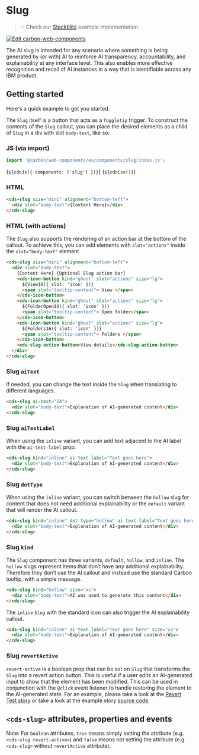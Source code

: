 
<Meta of={SlugStories} />

# Slug

> 💡 Check our
> [Stackblitz](https://stackblitz.com/github/carbon-design-system/carbon-for-ibm-dotcom/tree/main/packages/web-components/examples/stackblitz/basic/components/slug)
> example implementation.

[![Edit carbon-web-components](https://developer.stackblitz.com/img/open_in_stackblitz.svg)](https://stackblitz.com/github/carbon-design-system/carbon-for-ibm-dotcom/tree/main/packages/carbon-web-components/examples/stackblitz/basic/components/slug)

The AI slug is intended for any scenario where something is being generated by
(or with) AI to reinforce AI transparency, accountability, and explainability at
any interface level. This also enables more effective recognition and recall of
AI instances in a way that is identifiable across any IBM product.

## Getting started

Here's a quick example to get you started.

The `Slug` itself is a button that acts as a `Toggletip` trigger. To construct
the contents of the `Slug` callout, you can place the desired elements as a
child of `Slug` in a div with slot `body-text`, like so:

### JS (via import)

```javascript
import '@carbon/web-components/es/components/slug/index.js';
```

<Markdown>{`${cdnJs({ components: ['slug'] })}`}</Markdown>
<Markdown>{`${cdnCss()}`}</Markdown>

### HTML

```html
<cds-slug size="mini" alignment="bottom-left">
  <div slot="body-text">{Content Here}</div>
</cds-slug>
```

### HTML (with actions)

The `Slug` also supports the rendering of an action bar at the bottom of the
callout. To achieve this, you can add elements with `slot="actions"` inside the
`slot="body-text"` element

```html
<cds-slug size="mini" alignment="bottom-left">
  <div slot="body-text">
    {Content Here} {Optional Slug action bar}
    <cds-icon-button kind="ghost" slot="actions" size="lg">
      ${View16({ slot: 'icon' })}
      <span slot="tooltip-content"> View </span>
    </cds-icon-button>
    <cds-icon-button kind="ghost" slot="actions" size="lg">
      ${FolderOpen16({ slot: 'icon' })}
      <span slot="tooltip-content"> Open folder</span>
    </cds-icon-button>
    <cds-icon-button kind="ghost" slot="actions" size="lg">
      ${Folders16({ slot: 'icon' })}
      <span slot="tooltip-content"> Folders </span>
    </cds-icon-button>
    <cds-slug-action-button>View details</cds-slug-action-button>
  </div>
</cds-slug>
```

### Slug `aiText`

If needed, you can change the text inside the `Slug` when translating to
different languages.

```html
<cds-slug ai-text="IA">
  <div slot="body-text">Explanation of AI-generated content</div>
</cds-slug>
```

### Slug `aiTextLabel`

When using the `inline` variant, you can add text adjacent to the AI label with
the `ai-text-label` prop.

```html
<cds-slug kind="inline" ai-text-label="Text goes here">
  <div slot="body-text">Explanation of AI-generated content</div>
</cds-slug>
```

### Slug `dotType`

When using the `inline` variant, you can switch between the `hollow` slug for
content that does not need additional explainability or the `default` variant
that will render the AI callout.

```html
<cds-slug kind="inline" dot-type="hollow" ai-text-label="Text goes here">
  <div slot="body-text">Explanation of AI-generated content</div>
</cds-slug>
```

### Slug `kind`

The `Slug` component has three variants, `default`, `hollow`, and `inline`. The
`hollow` slugs represent items that don’t have any additional explainability.
Therefore they don’t use the AI callout and instead use the standard Carbon
tooltip, with a simple message.

```html
<cds-slug kind="hollow" size="xs">
  <div slot="body-text">AI was used to generate this content</div>
</cds-slug>
```

The `inline` `Slug` with the standard icon can also trigger the AI
explainability callout.

```html
<cds-slug kind="inline" ai-text-label="Text goes here" size="xs">
  <div slot="body-text">Explanation of AI-generated content</div>
</cds-slug>
```

### Slug `revertActive`

`revert-active` is a boolean prop that can be set on `Slug` that transforms the
`Slug` into a revert action button. This is useful if a user edits an
AI-generated input to show that the element has been modified. This can be used
in conjunction with the `@click` event listener to handle restoring the element
to the AI-generated state. For an example, please take a look at the
[Revert Test story](https://web-components.carbondesignsystem.com/?path=/story/experimental-slug-form--revert-test)
or take a look at the example story
[source code](https://github.com/carbon-design-system/carbon-for-ibm-dotcom/blob/main/packages/carbon-web-components/src/components/slug/slug-form-story.ts#L315-L365).

## `<cds-slug>` attributes, properties and events

Note: For `boolean` attributes, `true` means simply setting the attribute (e.g.
`<cds-slug revert-active>`) and `false` means not setting the attribute (e.g.
`<cds-slug>` without `revertActive` attribute).

<ArgTypes of="cds-slug" />

